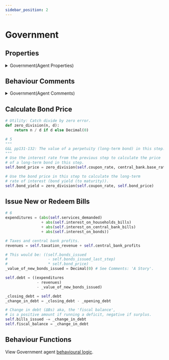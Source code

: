 ```yaml
---
sidebar_position: 2
---
```


# Government 

## Properties

<details>
  <summary>Government(Agent Properties)</summary>
  <div>
    <div>
        ```python showLineNumbers title="government.py"
        class Government(mesa.Agent):
            """A Government agent."""

            def __init__(self,
                         coupon_rate,
                         tax_data,
                         num_producer,
                         expenditure_data,
                         unique_id,
                         model) -> None:
                super().__init__(unique_id, model)
                
                self.breed = "Government"
                self.period = 0 # Model run step.
                self.tax_data = tax_data # Government tax rates.
                # Pure government expenditures in in nominal terms.
                self.expenditure_data = expenditure_data

                # (G) Government expenditure in each step.
                self.pure_expenditure = Decimal(0)
                # (θ) Rate of tax in each step.
                self.taxation_rate = Decimal(0)
                # (Gd) Services demanded by Government.
                self.services_demanded = Decimal(0)
                # (Bhs) Proportion of bills as interest-bearing money supplied to households.
                self.bills_issued_to_households = Decimal(0)
                # (Bcbs) Proportion of bills as interest-bearing money supplied to central bank.
                self.bills_issued_to_central_bank = Decimal(0)
                # (INT_Bh) Total interest-bearing bill payments made to households.
                self.interest_on_households_bills = Decimal(0)
                # (INT_Bcb) Total interest-bearing bill payments made to the central bank.
                self.interest_on_central_bank_bills = Decimal(0)
                # (Fcb) Profits on interest-bearing bills held by the central bank.
                self.central_bank_profits = Decimal(0)
                # (Td) Tax policy
                self.taxation_revenue = Decimal(0)
                # (GD) Government debt (public debt), in nominal terms.
                self.debt = Decimal(0)

                """ Government Issued Consols (Long-Term Bonds)
                Proportion govt debt in the form of long-term bonds, 'consols',
                also called 'perpetuities' because thay are never redeemed.
                Actually, this is in effect a long-term bond account the value
                of which is adjusted in response to household demands.        
                """
                # (PbL) Market price of a long-term bond.
                self.bond_price = Decimal(0)
                # (PbL_Last) (t-1)
                self.bond_price_last_step = Decimal(0)
                # (BLs)
                self.bonds_issued = Decimal(0)
                # (BLs_Last) (t-1)
                self.bonds_issued_last_step = Decimal(0)
                # The coupon rate of a perpetuity: A percentage value.
                self.coupon_rate = Decimal(coupon_rate)
                # (rbL) The long-term rate of interest, aka the 'bond yield (to maturity)'.
                self.bond_yield = Decimal(0)
                # (INT_BLh) Total coupon revenue payments made to households.
                self.interest_on_bonds = Decimal(0)

                """ Government Issued Bills:
                Government bills are new money that is created from an increase in government debt.
                New money bills (Bs) transform into long-term bonds (BLs), interest-bearing money
                held by households (Bhd) or interest-bearing money held by the central bank (Bcbd).
                """
                # (Bs): 'bills_issued' is expressed in terms of the additional change in
                # Treasury bills that are issued within this period (step).
                self.bills_issued = Decimal(0)
                # The deficit / surplus of bills issued.
                self.fiscal_balance = Decimal(0)
                
                # Number of producers in the system.
                self.num_producers = Decimal(num_producer)
        ```
    </div>
  </div>
</details>

## Behaviour Comments

<details>
  <summary>Government(Agent Comments)</summary>
  <div>
    <div>
        ```python showLineNumbers title="government.py"
        def step(self):
          """ Government Functions (each and every step):
          1 Update the amount of new (pure) expenditure.
          2 Update, if changed, the (taxation) obligation rate.
          3 Connect with and distribute pure expenditures to Producers.
          4 Distribute interest on Treasury bills and long-term bond coupon payments, if any,
          to Households and the Central Bank. (t-1)
          5 Calculate the value of a perpetuity.
          6 Government budget constraint: Issue or redeem existing Treasury bills. (t)
          """

          # 6
          """ G&L p146: Govt Budget Constraint (Bs): A Story
          (Equation 5.14) ΔBs ≡ Bs - Bs₋₁ == ((G + rb₋₁ * Bs₋₁ + BLs₋₁)
                                              - (T + rb₋₁ * Bcb₋₁)
                                              - ΔBLs₋₁ * PbL)

          "The bills 'Bs' that need to be newly issued are equal to government expenditures, 
          including its interest payments minus the govt revenues - taxes and central bank profits -
          plus the value of the newly issued long-term bonds. Needless to say, when there is a
          government surplus, or when the government deficit is financed by new issues of
          long-term bonds, the change in Treasury bills will be negative and bills will be redeemed."

          G&L p147: A Story: "Suppose that households do not want to hold so many bonds,
          either because of a change in their liquidity preference, or because they expect
          a fall in the price of bonds. Households will thus offer part of their holdings of
          bonds for sale. We can assume that the central bank purchases the offered bonds at
          the previously set price, and immediately turns around, asking the Treasury to redeem
          the bonds so obtained, exchanging them for the new issue of bills of an equivalent amount.
          
          This story is compatible with equation (5.14) which says the government issues new
          bills as a response to a government deficit and as a response to changes in the
          value of newly issued or newly retired bonds, so that we do have
          'government.bonds_issued' = 'household.bonds_demanded', while the central bank still
          only holds bills."

          Agent model issue: Household agents do not currently 'buy' or 'sell' government bonds.
          Their demands for government bonds as part of their portfolio of money assets work in the
          same way as do their demands for interest-bearing bills, that is, it is a savings account
          an agent will add part of its wealth to, or subtract part of its wealth from.
          There is currently no accounting for the relationship between a household agent
          central bank and government in the instance that a household wishes to lower its holding
          of govt bonds. A household will simply adjust for its portfolio composition change in
          'household.bonds_demanded', at the same time 'government.bonds_issued' is adjusted
          (in the opposite direction) to reflect the total amount of bonds the government now
          has outstanding to the household sector. Bond coupon payments to households
          adjust in the next step.
          
          Therefore, the final part of G&L equation 5.14, that is, '- ΔBLs₋₁ * PbL'
          (see '_value_of_new_bonds_issued'), is currently set to 0 in the model.
          """
        ```
    </div>
  </div>
</details>

## Calculate Bond Price

```python showLineNumbers title="bond-price.py"
# Utility: Catch divide by zero error.
def zero_division(n, d):
    return n / d if d else Decimal(0)

# 5
""" 
G&L pp131-132: The value of a perpetuity (long-term bond) in this step.
"""
# Use the interest rate from the previous step to calculate the price
# of a long-term bond in this step.
self.bond_price = zero_division(self.coupon_rate, central_bank.base_rate)

# Use the bond price in this step to calculate the long-term
# rate of interest (bond yield (to maturity)).
self.bond_yield = zero_division(self.coupon_rate, self.bond_price)
```

## Issue New or Redeem Bills

```python showLineNumbers title="issue-bills.py"
# 6
expenditures = (abs(self.services_demanded)
                + abs(self.interest_on_households_bills)
                + abs(self.interest_on_central_bank_bills)
                + abs(self.interest_on_bonds))

# Taxes and central bank profits.
revenues = self.taxation_revenue + self.central_bank_profits

# This would be: ((self.bonds_issued
#                  - self.bonds_issued_last_step)
#                  * self.bond_price)
_value_of_new_bonds_issued = Decimal(0) # See Comments: 'A Story'.

self.debt = ((expenditures
              - revenues)
              - _value_of_new_bonds_issued)

_closing_debt = self.debt
_change_in_debt = _closing_debt - _opening_debt

# Change in debt (ΔBs) aka, the 'fiscal balance',
# is a positive amount if running a deficit, negative if surplus.
self.bills_issued -= _change_in_debt
self.fiscal_balance = _change_in_debt
```

## Behaviour Functions

View Government agent [behavioural logic](/blog/tags/government).
